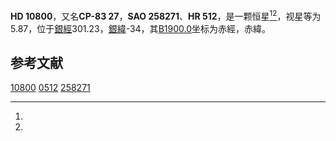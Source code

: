 {{Starbox begin
| name = HD 10800
}}
{{Starbox observe
| epoch = [[J2000.0|J2000.0]]
| constell = {{星座名待查}}<ref name=SIMBAD>{{cite web
 | url=http://simbad.u-strasbg.fr/simbad/sim-id?Ident=HR+512
 | title=Pulsating variable Star
 | publisher=Centre de Données astronomiques de Strasbourg
 | work=SIMBAD
 | accessdate=2012-07-13
 | archive-date=2016-03-19
 | archive-url=https://web.archive.org/web/20160319073222/http://simbad.u-strasbg.fr/simbad/sim-id?Ident=HR+512
 | dead-url=no
 }}</ref><ref name=DATA>{{cite web
 | url=http://vizier.u-strasbg.fr/viz-bin/VizieR-5?-out.add=.&-source=5050&-corr=PK=HR&-out.max=9999&HR=512
 | title=VizieR Detailed Page
 | accessdate=2012-07-13
 | archive-date=2016-03-05
 | archive-url=https://web.archive.org/web/20160305001012/http://vizier.u-strasbg.fr/viz-bin/VizieR-5?-out.add=.&-source=5050&-corr=PK=HR&-out.max=9999&HR=512
 | dead-url=no
 }}</ref>
| 星官 = 
| ra = {{RA|1|37|55.6}}<ref name=SIMBAD /><ref name=DATA />
| dec = {{DEC|-82|58|30}}<ref name=SIMBAD /><ref name=DATA />
| appmag_v = 5.87<ref name=SIMBAD /><ref name=DATA />
}}
{{Starbox character
| class = G2V<ref name=SIMBAD /><ref name=DATA />
| b-v = 0.61<ref name=SIMBAD /><ref name=DATA />
| u-b = 0.1<ref name=SIMBAD /><ref name=DATA />
| r-i = <ref name=SIMBAD /><ref name=DATA />
| variable = 
}}
{{Starbox astrometry
| radial_v = 0.1
| prop_mo_ra = -5
| parallax = 
| p_error = 
}}
{{Starbox catalog
| names =CP-83 27，[[SAO星表|SAO]] 258271，[[HD星表|HD]] 10800，[[HR星表|HR]] 512}}
{{Starbox reference |Simbad=HR+512}}
{{Starbox end}}

'''HD 10800'''，又名'''CP-83 27'''，'''SAO 258271'''、'''HR 512'''，是一颗恒星<ref name=SIMBAD /><ref name=DATA />，视星等为5.87，位于[[銀道座標系|銀經]]301.23，[[銀道座標系|銀緯]]-34，其[[B1900.0|B1900.0]]坐标为赤經{{RA|1|40|33.8}}，赤緯{{DEC|-83|-34|2}}。

== 参考文献 ==
{{reflist}}

{{star-stub}}

[[Category:HD和HDE天體|10800]]
[[Category:HR天體|0512]]
[[Category:SAO天體|258271]]